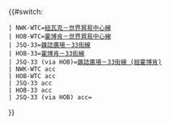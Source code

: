 {{#switch:{{{1}}}
 | NWK-WTC=[[紐瓦克－世界貿易中心線]]
 | HOB-WTC=[[霍博肯－世界貿易中心線]]
 | JSQ-33=[[雜誌廣場－33街線]]
 | HOB-33=[[霍博肯－33街線]]
 | JSQ-33 (via HOB)=[[雜誌廣場－33街線 (經霍博肯)]]
 | NWK-WTC acc
 | HOB-WTC acc
 | JSQ-33 acc
 | HOB-33 acc
 | JSQ-33 (via HOB) acc={{access icon}}
}}<noinclude>
[[Category:Port Authority Trans-Hudson templates|{{PAGENAME}}]]
</noinclude>
